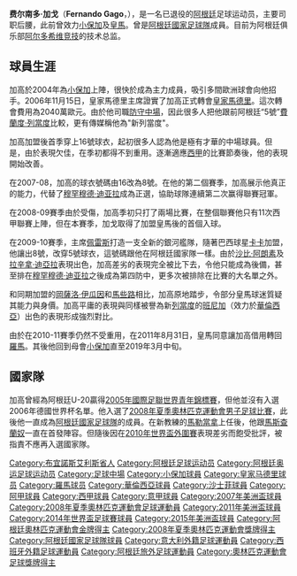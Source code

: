 {{noteta
|G1=足球
|G2=laliga
|G3=uefa
|G4=南美球會
|T=zh-hans:费尔南多·加戈;zh-hk:費蘭度·加高;zh-tw:費爾南多·加戈;
|1=zh-hans:费尔南多·加戈;zh-hk:費蘭度·加高;zh-tw:費爾南多·加戈;
|2=zh-hans:加戈;zh-hk:加高;zh-tw:加戈;
}}

{{Infobox football biography
| name           = 费尔南多·加戈<br />''Fernando Gago''
| image          = Fernando Gago (Roda de premsa).jpg
| fullname       = Fernando Rubén Gago
| birth_date     = {{birth date and age|1986|4|10|df=y}}
| birth_place    = {{ARG}}[[休達德拉|休達德拉]]
| height         = {{height|m=1.78}}<ref>{{Cite web |url=http://www.bocajuniors.com.ar/futbol/plantel-futbol/fernando-gago |title=存档副本 |accessdate=2017-07-06 |archive-date=2017-11-14 |archive-url=https://web.archive.org/web/20171114233404/http://www.bocajuniors.com.ar/futbol/plantel-futbol/fernando-gago |dead-url=no }}</ref>
| nickname = ''Pintita''， ''Fer''， ''Nando''
| position = [[后腰|后腰]]
| currentclub = [[阿尔多希维竞技俱乐部|阿尔多希维竞技]]（技术总监）
| clubnumber = 
| youthyears1    = 1991–2004
| youthclubs1    = [[小保加體育會|小保加]]
| years1         = 2004–2006
| clubs1         = [[小保加體育會|小保加]]
| caps1          = 81
| goals1         = 1
| years2         = 2007–2012
| clubs2         = [[皇家马德里足球俱乐部|皇家马德里]]
| caps2          = 91
| goals2         = 1
| years3         = 2011–2012
| clubs3         = → [[羅馬體育俱樂部|羅馬]]
| caps3          = 32
| goals3         = 1
| years4         = 2012–2013
| clubs4         = [[巴伦西亚足球俱乐部|巴伦西亚]]
| caps4          = 18
| goals4         = 0
| years5         = 2013
| clubs5         = → [[貝萊斯沙士菲體育會|沙士菲]]
| caps5          = 8
| goals5         = 1
| years6         = 2013–2019
| clubs6         = [[小保加體育會|小保加]]
| caps6          = 118
| goals6         = 7
| years7 = 2019–2020
| clubs7 = [[貝萊斯沙士菲體育會|沙士菲]]
| caps7 = 2
| goals7 = 0
| totalcaps = 340
| totalgoals = 10
| nationalyears1 = 2005
| nationalteam1  = [[阿根廷國家足球隊|阿根廷U20]]
| nationalcaps1  = 15
| nationalgoals1 = 0
| nationalyears2 = 2008
| nationalteam2  = [[阿根廷国家足球队|阿根廷国奥队]]
| nationalcaps2  = 9
| nationalgoals2 = 0
| nationalyears3 = 2007–2017
| nationalteam3  = [[阿根廷國家足球隊|阿根廷]]
| nationalcaps3  = 61
| nationalgoals3 = 0
| pcupdate = 2020年11月10日
| ntupdate = 2017年10月14日
}}
{{MedalTop}}
{{MedalCountry|{{ARG}}}}
{{MedalSport | 男子[[足球|足球]]}}
{{MedalGold | [[2008年夏季奧林匹克運動會|2008年北京]] | [[2008年夏季奧林匹克運動會男子足球比賽|隊際]]}}
{{MedalBottom}}
'''费尔南多·加戈'''（'''Fernando Gago'''，{{bd|1986年|4月10日|catidx=Gago, Fernando}}），是一名已退役的[[阿根廷|阿根廷]]足球运动员，主要司职后腰，此前曾效力[[小保加體育會|小保加]]及[[皇馬|皇馬]]。曾是[[阿根廷國家足球隊|阿根廷國家足球隊]]成員。目前为阿根廷俱乐部[[阿尔多希维竞技俱乐部|阿尔多希维竞技]]的技术总监。

== 球員生涯 ==
加高於2004年為[[小保加|小保加]]上陣，很快於成為主力成員，吸引多間歐洲球會向他招手。2006年11月15日，皇家馬德里主席{{tsl|en|Ramón Calderón||卡達朗}}證實了加高正式轉會[[皇家馬德里|皇家馬德里]]。這次轉會費用為2040萬歐元。由於他司職[[防守中場|防守中場]]，因此很多人把他跟前阿根廷“5號”[[費蘭度·列當度|費蘭度·列當度]]比較，更有傳媒稱他為"新列當度"。

加高加盟後首季穿上16號球衣，起初很多人認為他是極有才華的中場球員。但是，由於表現欠佳，在季初都得不到重用。逐漸適應[[西甲|西甲]]的比賽節奏後，他的表現開始改善。

在2007-08，加高的球衣號碼由16改為8號。在他的第二個賽季，加高展示他真正的能力，代替了[[穆罕穆德·迪亚拉|穆罕穆德·迪亚拉]]成為正選，協助球隊連續第二次赢得聯賽冠軍。

在2008-09賽季由於受傷，加高季初只打了兩場比賽，在整個聯賽他只有11次西甲聯賽上陣，但在本賽季，加戈取得了加盟皇馬後的首個入球。

在2009-10賽季，主席[[弗洛伦蒂诺·佩雷斯|佩雷斯]]打造一支全新的銀河艦隊，隨著巴西球星[[卡卡|卡卡]]加盟，他讓出8號，改穿5號球衣，這號碼跟他在阿根廷國家隊一樣。由於[[沙比·阿朗素|沙比·阿朗素]]及[[拉萨纳·迪亚拉|拉辛拿·迪亞拉]]表現出色，加高差劣的表現完全被比下去，令他只能成為後備，甚至排在[[穆罕穆德·迪亚拉|穆罕穆德·迪亚拉]]之後成為第四防中，更多次被排除在比賽的大名單之外。

和同期加盟的[[岡薩洛·伊瓜因|岡薩洛·伊瓜因]]和[[馬些路|馬些路]]相比，加高原地踏步，令部分皇馬球迷質疑其能力與身價。加高平庸的表現與同樣被譽為新[[列當度|列當度]]的[[班尼加|班尼加]]（效力於[[華倫西亞|華倫西亞]]）出色的表現形成強烈對比。

由於在2010-11賽季仍然不受重用，在2011年8月31日，皇馬同意讓加高借用轉回[[羅馬足球俱樂部|羅馬]]。其後他回到母會[[小保加|小保加]]直至2019年3月中旬。

== 國家隊 ==

加高曾經為阿根廷U-20贏得[[2005年國際足協世界青年錦標賽|2005年國際足聯世界青年錦標賽]]，但他並沒有入選2006年德國世界杯名單。他入選了[[2008年夏季奧林匹克運動會男子足球比賽|2008年夏季奧林匹克運動會男子足球比賽]]，此後他一直成為[[阿根廷國家足球隊|阿根廷國家足球隊]]的成員。在新教練的[[馬勒當拿|馬勒當拿]]上任後，他跟[[哈维尔·马斯切拉诺|馬斯查蘭奴]]一直在首發陣容。但隨後因在[[2010年世界盃外圍賽|2010年世界盃外圍賽]]表現差劣而飽受批評，被指責不應再入選國家隊。

{{2007年美洲國家盃足球賽阿根廷參賽名單}}
{{2008年奥运会男子足球阿根廷参赛名单}}
{{2011年美洲國家盃足球賽阿根廷參賽名單}}
{{2014年世界盃足球賽阿根廷參賽名單}}
{{2015年美洲國家盃足球賽阿根廷參賽名單}}

{{DEFAULTSORT:Gago, Fernando}}
[[Category:布宜諾斯艾利斯省人|Category:布宜諾斯艾利斯省人]]
[[Category:阿根廷足球运动员|Category:阿根廷足球运动员]]
[[Category:阿根廷奥运足球运动员|Category:阿根廷奥运足球运动员]]
[[Category:足球中場|Category:足球中場]]
[[Category:小保加球員|Category:小保加球員]]
[[Category:皇家马德里球员|Category:皇家马德里球员]]
[[Category:羅馬球员|Category:羅馬球员]]
[[Category:華倫西亞球員|Category:華倫西亞球員]]
[[Category:沙士菲球員|Category:沙士菲球員]]
[[Category:阿甲球員|Category:阿甲球員]]
[[Category:西甲球員|Category:西甲球員]]
[[Category:意甲球員|Category:意甲球員]]
[[Category:2007年美洲盃球員|Category:2007年美洲盃球員]]
[[Category:2008年夏季奧林匹克運動會足球運動員|Category:2008年夏季奧林匹克運動會足球運動員]]
[[Category:2011年美洲盃球員|Category:2011年美洲盃球員]]
[[Category:2014年世界盃足球賽球員|Category:2014年世界盃足球賽球員]]
[[Category:2015年美洲盃球員|Category:2015年美洲盃球員]]
[[Category:阿根廷奧林匹克運動會金牌得主|Category:阿根廷奧林匹克運動會金牌得主]]
[[Category:2008年夏季奧林匹克運動會獎牌得主|Category:2008年夏季奧林匹克運動會獎牌得主]]
[[Category:阿根廷國家足球隊球員|Category:阿根廷國家足球隊球員]]
[[Category:意大利外籍足球運動員|Category:意大利外籍足球運動員]]
[[Category:西班牙外籍足球運動員|Category:西班牙外籍足球運動員]]
[[Category:阿根廷旅外足球運動員|Category:阿根廷旅外足球運動員]]
[[Category:奧林匹克運動會足球獎牌得主|Category:奧林匹克運動會足球獎牌得主]]